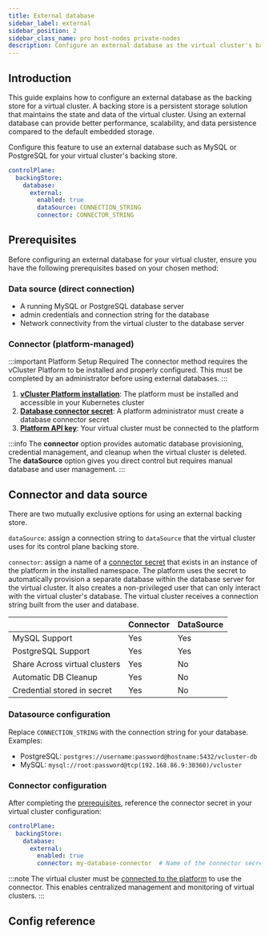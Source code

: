 ```yaml
---
title: External database
sidebar_label: external
sidebar_position: 2
sidebar_class_name: pro host-nodes private-nodes 
description: Configure an external database as the virtual cluster's backing store for enhanced performance and scalability.
---
```




<TenancySupport hostNodes="true" privateNodes="true"/>

<ProAdmonition />

## Introduction

This guide explains how to configure an external database as the backing store for a virtual cluster. A backing store is a persistent storage solution that maintains the state and data of the virtual cluster. Using an external database can provide better performance, scalability, and data persistence compared to the default embedded storage.

Configure this feature to use an external database such as MySQL or PostgreSQL for your virtual cluster's backing store.

```yaml title="External database configuration"
controlPlane:
  backingStore:
    database:
      external:
        enabled: true
        dataSource: CONNECTION_STRING
        connector: CONNECTOR_STRING
```

## Prerequisites

Before configuring an external database for your virtual cluster, ensure you have the following prerequisites based on your chosen method:

### Data source (direct connection)

- A running MySQL or PostgreSQL database server
- admin credentials and connection string for the database
- Network connectivity from the virtual cluster to the database server

### Connector (platform-managed)

:::important Platform Setup Required
The connector method requires the vCluster Platform to be installed and properly configured. This must be completed by an administrator before using external databases.
:::

1. [**vCluster Platform installation**](/platform/install/quick-start-guide): The platform must be installed and accessible in your Kubernetes cluster
2. [**Database connector secret**](/platform/administer/connector/database): A platform administrator must create a database connector secret
3. [**Platform API key**](/vcluster/configure/vcluster-yaml/external/platform/api-key): Your virtual cluster must be connected to the platform

:::info
The **connector** option provides automatic database provisioning, credential management, and cleanup when the virtual cluster is deleted. The **dataSource** option gives you direct control but requires manual database and user management.
:::

## Connector and data source

There are two mutually exclusive options for using an external backing store.

`dataSource`: assign a connection string to `dataSource` that the virtual cluster uses for its control plane backing store.

`connector`: assign a name of a [connector secret](/platform/administer/connector/database) that exists in an instance of the platform in the installed namespace. The platform uses the secret to automatically provision a separate database within the database server for the virtual cluster. It also creates a non-privileged user that can only interact with the virtual cluster's database. The virtual cluster receives a connection string built from the user and database.

|                               | Connector | DataSource |
| ----------------------------- | --------- | ---------- |
| MySQL Support                 | Yes       | Yes        |
| PostgreSQL Support            | Yes       | Yes        |
| Share Across virtual clusters | Yes       | No         |
| Automatic DB Cleanup          | Yes       | No         |
| Credential stored in secret   | Yes       | No         |

### Datasource configuration

Replace `CONNECTION_STRING` with the connection string for your database. Examples:

- PostgreSQL: `postgres://username:password@hostname:5432/vcluster-db`
- MySQL: `mysql://root:password@tcp(192.168.86.9:30360)/vcluster`

### Connector configuration

After completing the [prerequisites](#connector-platform-managed), reference the connector secret in your virtual cluster configuration:

```yaml title="Connector configuration"
controlPlane:
  backingStore:
    database:
      external:
        enabled: true
        connector: my-database-connector  # Name of the connector secret created above
```

:::note
The virtual cluster must be [connected to the platform](/vcluster/configure/vcluster-yaml/external/platform/api-key) to use the connector. This enables centralized management and monitoring of virtual clusters.
:::

## Config reference

<ConfigReference />
